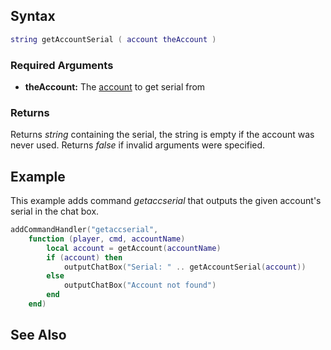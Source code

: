  
{{Server function}}
{{New items|3.0140|1.4|
This function returns the last [[/serial.md|serial]] that logged onto the specified [[/account.md|account]].
}}


==Syntax== 
<syntaxhighlight lang="lua">
string getAccountSerial ( account theAccount )
</syntaxhighlight> 
{{OOP||[[/account.md|account]]:getSerial|serial|}}
===Required Arguments=== 
*'''theAccount:''' The [[/account.md|account]] to get serial from

===Returns===
Returns ''string'' containing the serial, the string is empty if the account was never used. Returns ''false'' if invalid arguments were specified.

==Example==
This example adds command ''getaccserial'' that outputs the given account's serial in the chat box.
<syntaxhighlight lang="lua">
addCommandHandler("getaccserial", 
	function (player, cmd, accountName)
		local account = getAccount(accountName)
		if (account) then
			outputChatBox("Serial: " .. getAccountSerial(account))
		else
			outputChatBox("Account not found")
		end
	end)
</syntaxhighlight>

==See Also==
{{Account_functions}}